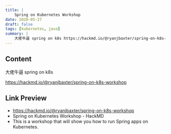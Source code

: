 ```yaml
---
title: |
    Spring on Kubernetes Workshop
date: 2020-05-27
draft: false
tags: [kubernetes, java]
summary: |
    大佬牛逼 spring on k8s https://hackmd.io/@ryanjbaxter/spring-on-k8s-workshop
---
```


## Content

大佬牛逼 spring on k8s

https://hackmd.io/@ryanjbaxter/spring-on-k8s-workshop

## Link Preview

- https://hackmd.io/@ryanjbaxter/spring-on-k8s-workshop
- Spring on Kubernetes Workshop - HackMD
- This is a workshop that will show you how to run Spring apps on Kubernetes.
